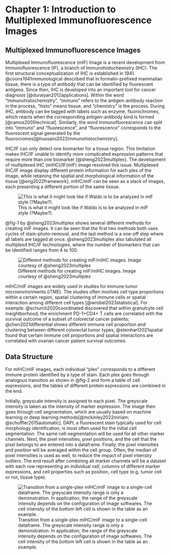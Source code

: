 # Chapter 1: Introduction to Multiplexed Immunofluorescence Images

## Multiplexed Immunofluorescence Images

Multiplexed Immunofluorescence (mIF) Image is a recent development from Immunofluorescence (IF), a branch of Immunohistochemistry (IHC). The first structural conceptualization of IHC is established in 1941. @coons1941immunological described that in formalin-prefixed mammalian tissue, there is a type of antibody that can be identified by fluorescent antigens. Since then, IHC is developed into an important tool for cancer diagnosis [@duraiyan2012applications]. Within the word "immunohistochemistry", "immuno" refers to the antigen-antibody reaction in the process, "histo" means tissue, and "chemistry" is the process. During IHC, antibody can be tagged with labels such as enzyme, fluorochromes, which reacts when the corresponding antigen-antibody bind is formed [@ramos2005technical]. Similarly, the word immunofluorescence can split into "immuno" and "fluorescence", and "fluorescence" corresponds to the fluorescent signal generated by the fluorocromes[@hussaini2022immunohistochemistry].

IHC/IF can only detect one biomarker for a tissue region. This limitation makes IHC/IF unable to identify more complicated expression patterns that require more than one biomarker [@sheng2023multiplex]. The development of multiplexed IHC (mIHC)/IF(mIF) image resolved this issue. Multiplexed IHC/IF image display different protein information for each plex of the image, while retaining the spatial and morphological information of the tissue [@eng2022framework]. mIHC/mIF can be seen as a stack of images, each presenting a different portion of the same tissue.

![This is what it might look like if Waldo is to be analyzed in mIF style (?Maybe?).](waldo.jpg){#fig-0}

@fig-1 by @sheng2023multiplex shows several different methods for creating mIF images. It can be seen that the first two methods both uses cycles of stain-photo-removal, and the last method is a one-off step where all labels are tagged at once. @sheng2023multiplex also tabulated all multiplexd IHC/IF technologies, where the number of biomarkers that can be identified ranges from 4 to 100.

::: column-page
![Different methods for creating mIF/mIHC images. Image courtesy of @sheng2023multiplex](mIFsteps.png){#fig-1}
:::

mIHC/mIF images are widely used in studies for immune tumor microenvironments (iTME). The studies often involves cell type proportions within a certain region, spatial clustering of immune cells or spatial interaction among different cell types [@wrobel2023statistical]. For example: @schurch2020coordinated discovered that within granulcyte cell meightborhood, the enrichment PD-1+CD4+ T cells are correlated with the survival outcome of a subset of colorectal cancer patients; @chen2021differential shows different immune cell proportion and clustering between different colorectal tumor types; @steinhart2021spatial found that certain immune cell proportions and spatial interactions are correlated with ovarian cancer patient survival outcomes.

## Data Structure

For mIHC/mIF images, each individual "plex" corresponds to a different immune protein identified by a type of stain. Each plex goes through analogous transition as shown in @fig-2 and form a table of cell expressions, and the tables of different protein expressions are combined in the end.

Initially, greyscale intensity is assigned to each pixel. The greyscale intensity is taken as the intensity of marker expression. The image then goes through cell segmentation, which are usually based on machine learning or deep learning methods[@mckinley2022miriam; @schuffler2015automatic]. DAPI, a fluorescent stain typically used for cell morphology identification, is most often used for the initial cell segmentation. The same cell-segmentation will be used for all other marker channels. Next, the pixel intensities, pixel positions, and the cell that the pixel belongs to are entered into a dataframe. Finally, the pixel intensities and position will be averaged within the cell group. Often, the median of pixel intensities is used as well, to reduce the impact of pixel intensity outliers. The end result after combining all marker channels will be a dataset with each row representing an individual cell, columns of different marker expressions, and cell properties such as position, cell type (e.g. tumor cell or not, tissue type).

![Transition from a single-plex mIHC/mIF image to a single-cell dataframe. The greyscale intensity range is only a demonstration. In application, the range of the greyscale intensity depends on the configuration of image softwares. The cell intensity of the bottom left cell is shown in the table as an example.](mIFDataStr.jpg){#fig-2}
